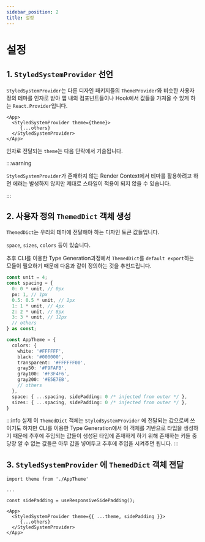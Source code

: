 ```yaml
---
sidebar_position: 2
title: 설정
---
```


# 설정

## 1. `StyledSystemProvider` 선언

`StyledSystemProvider`는 다른 디자인 패키지들의 `ThemeProvider`와 비슷한 사용자 정의 테마를 인자로 받아 앱 내의 컴포넌트들이나 Hook에서 값들을 가져올 수 있게 하는 `React.Provider`입니다.

```tsx title="App.tsx"
<App>
  <StyledSystemProvider theme={theme}>
     {...others}
  </StyledSystemProvider>
</App>
```

인자로 전달되는 `theme`는 다음 단락에서 기술됩니다.

:::warning

`StyledSystemProvider`가 존재하지 않는 Render Context에서 테마를 활용하려고 하면 에러는 발생하지 않지만 제대로 스타일이 적용이 되지 않을 수 있습니다.

:::

## 2. 사용자 정의 `ThemedDict` 객체 생성

`ThemedDict`는 우리의 테마에 전달해야 하는 디자인 토큰 값들입니다.

`space`, `sizes`, `colors` 등이 있습니다.

추후 CLI를 이용한 Type Generation과정에서 `ThemedDict`를 `default export`하는 모듈이 필요하기 때문에 다음과 같이 정의하는 것을 추천드립니다.

```ts title="Theme.ts"
const unit = 4;
const spacing = {
  0: 0 * unit, // 0px
  px: 1, // 1px
  0.5: 0.5 * unit, // 2px
  1: 1 * unit, // 4px
  2: 2 * unit, // 8px
  3: 3 * unit, // 12px
  // others
} as const;

const AppTheme = {
  colors: {
    white: '#FFFFFF',
    black: '#000000',
    transparent: '#FFFFFF00',
    gray50: '#F9FAFB',
    gray100: '#F3F4F6',
    gray200: '#E5E7EB',
    // others
  },
  space: { ...spacing, sidePadding: 0 /* injected from outer */ },
  sizes: { ...spacing, sidePadding: 0 /* injected from outer */ },
}
```

:::info
실제 이 `ThemedDict` 객체는 `StyledSystemProvider` 에 전달되는 값으로써 쓰이기도 하지만 CLI를 이용한 Type Generation에서 이 객체를 기반으로 타입을 생성하기 때문에 추후에 주입되는 값들이 생성된 타입에 존재하게 하기 위해 존재하는 키들 중 당장 알 수 없는 값들은 아무 값을 넣어두고 추후에 주입을 시켜주면 됩니다.
:::

## 3. `StyledSystemProvider` 에 `ThemedDict` 객체 전달

```tsx title="App.tsx"
import theme from './AppTheme'

...

const sidePadding = useResponsiveSidePadding();

<App>
  <StyledSystemProvider theme={{ ...theme, sidePadding }}>
     {...others}
  </StyledSystemProvider>
</App>
```